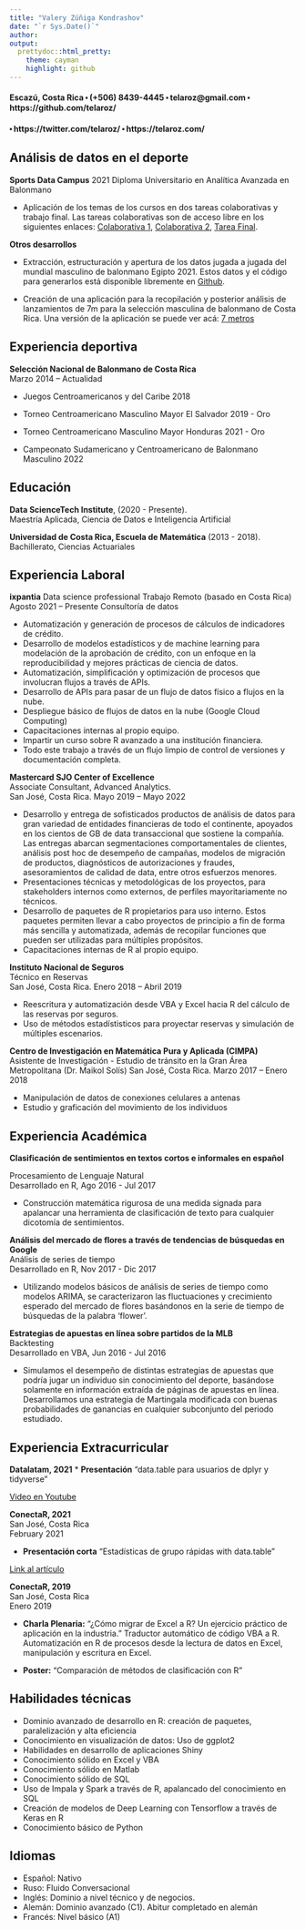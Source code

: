 ```yaml
---
title: "Valery Zúñiga Kondrashov"
date: "`r Sys.Date()`"
author: 
output:
  prettydoc::html_pretty:
    theme: cayman
    highlight: github
---
```


#### Escazú, Costa Rica ⬝ (+506) 8439-4445 ⬝ telaroz@gmail.com ⬝ https://github.com/telaroz/ 
#### ⬝ https://twitter.com/telaroz/ ⬝ https://telaroz.com/

## Análisis de datos en el deporte

**Sports Data Campus** 2021
Diploma Universitario en Analítica Avanzada en Balonmano

* Aplicación de los temas de los cursos en dos tareas colaborativas y trabajo
final. Las tareas colaborativas son de acceso libre en los siguientes enlaces: 
[Colaborativa 1](https://telaroz.github.io/colaborativa1/), 
[Colaborativa 2](https://telaroz.github.io/colaborativa2/),
[Tarea Final](https://telaroz.github.io/tarea_final/).

**Otros desarrollos**

* Extracción, estructuración y apertura de los datos jugada a jugada del mundial
masculino de balonmano Egipto 2021. Estos datos y el código para generarlos está 
disponible libremente en [Github](https://github.com/telaroz/egipto21).

* Creación de una aplicación para la recopilación y posterior análisis de
lanzamientos de 7m para la selección masculina de balonmano de Costa Rica.
Una versión de la aplicación se puede ver acá: 
[7 metros](https://telaroz.shinyapps.io/lanz_7_metros/)

## Experiencia deportiva


**Selección Nacional de Balonmano de Costa Rica**  
Marzo 2014 -- Actualidad

- Juegos Centroamericanos y del Caribe 2018

- Torneo Centroamericano Masculino Mayor El Salvador 2019 - Oro

- Torneo Centroamericano Masculino Mayor Honduras 2021 - Oro

- Campeonato Sudamericano y Centroamericano de Balonmano Masculino 2022 

## Educación

**Data ScienceTech Institute**, (2020 - Presente).    
Maestría Aplicada, Ciencia de Datos e Inteligencia Artificial

**Universidad de Costa Rica, Escuela de Matemática** (2013 - 2018).  
Bachillerato, Ciencias Actuariales


## Experiencia Laboral

**ixpantia** 
Data science professional
Trabajo Remoto (basado en Costa Rica) Agosto 2021 -- Presente
Consultoría de datos 

* Automatización y generación de procesos de cálculos de indicadores de crédito. 
* Desarrollo de modelos estadísticos y de machine learning para modelación de la
aprobación de crédito, con un enfoque en la reproducibilidad y mejores prácticas
de ciencia de datos.
* Automatización, simplificación y optimización de procesos que involucran 
flujos a través de APIs. 
* Desarrollo de APIs para pasar de un flujo de datos físico a flujos en la nube.
* Despliegue básico de flujos de datos en la nube (Google Cloud Computing)
* Capacitaciones internas al propio equipo. 
* Impartir un curso sobre R avanzado a una institución financiera. 
* Todo este trabajo a través de un flujo limpio de control de versiones y 
documentación completa. 

**Mastercard SJO Center of Excellence**  
Associate Consultant, Advanced Analytics.  
San José, Costa Rica. Mayo 2019 -- Mayo 2022

* Desarrollo y entrega de sofisticados productos de análisis de datos para gran 
variedad de entidades financieras de todo el continente, apoyados en los cientos
de GB de data transaccional que sostiene la compañía. Las entregas abarcan 
segmentaciones comportamentales de clientes, análisis post hoc de desempeño de 
campañas, modelos de migración de productos, diagnósticos de autorizaciones y
fraudes, asesoramientos de calidad de data, entre otros esfuerzos menores.
* Presentaciones técnicas y metodológicas de los proyectos, para stakeholders 
internos como externos, de perfiles mayoritariamente no técnicos.
* Desarrollo de paquetes de R propietarios para uso interno. Estos paquetes 
permiten llevar a cabo proyectos de principio a fin de forma más sencilla y 
automatizada, además de recopilar funciones que pueden ser utilizadas para 
múltiples propósitos.
* Capacitaciones internas de R al propio equipo.

**Instituto Nacional de Seguros**  
Técnico en Reservas  
San José, Costa Rica. Enero 2018 – Abril 2019

* Reescritura y automatización desde VBA y Excel hacia R del cálculo de las 
reservas por seguros.
*	Uso de métodos estadístisticos para proyectar reservas y simulación de 
múltiples escenarios.

**Centro de Investigación en Matemática Pura y Aplicada (CIMPA)**  
Asistente de Investigación - Estudio de tránsito en la Gran Área Metropolitana (Dr. Maikol Solís)
San José, Costa Rica. Marzo 2017 – Enero 2018

* Manipulación de datos de conexiones celulares a antenas
*	Estudio y graficación del movimiento de los individuos

## Experiencia Académica

**Clasificación de sentimientos en textos cortos e informales en español**
 
Procesamiento de Lenguaje Natural  
Desarrollado en R, Ago 2016 - Jul 2017

- Construcción matemática rigurosa de una medida signada para apalancar una
herramienta de clasificación de texto para cualquier dicotomía de sentimientos.

**Análisis del mercado de flores a través de tendencias de búsquedas en Google**  
Análisis de series de tiempo  
Desarrollado en R, Nov 2017 - Dic 2017

- Utilizando modelos básicos de análisis de series de tiempo como modelos ARIMA,
se caracterizaron las fluctuaciones y crecimiento esperado del mercado de flores
basándonos en la serie de tiempo de búsquedas de la palabra 'flower'.


**Estrategias de apuestas en línea sobre partidos de la MLB**  
Backtesting  
Desarrollado en VBA, Jun 2016 - Jul 2016


- Simulamos el desempeño de distintas estrategias de apuestas que podría jugar 
un individuo sin conocimiento del deporte, basándose solamente en información 
extraída de páginas de apuestas en línea. Desarrollamos una estrategia de
Martingala modificada con buenas probabilidades de ganancias en cualquier
subconjunto del periodo estudiado.

## Experiencia Extracurricular

**Datalatam, 2021**
* **Presentación** "data.table para usuarios de dplyr y tidyverse"

[Video en Youtube](https://www.youtube.com/watch?v=5AWoIgdHcT0&ab_channel=DataLatam)

**ConectaR, 2021**  
San José, Costa Rica  
February 2021 

* **Presentación corta** "Estadísticas de grupo rápidas with data.table"

[Link al artículo](https://telaroz.github.io/conectaR2021/)

**ConectaR, 2019**  
San José, Costa Rica  
Enero 2019 

* **Charla Plenaria:** "¿Cómo migrar de Excel a R? Un ejercicio práctico de aplicación en la industria."
   Traductor automático de código VBA a R.
   Automatización en R de procesos desde la lectura de datos en Excel, manipulación y escritura en Excel.
  
* **Poster:** "Comparación de métodos de clasificación con R"

## Habilidades técnicas

  - Dominio avanzado de desarrollo en R: creación de paquetes, paralelización y alta eficiencia
  - Conocimiento en visualización de datos: Uso de ggplot2
  - Habilidades en desarrollo de aplicaciones Shiny
  - Conocimiento sólido en Excel y VBA
  - Conocimiento sólido en Matlab
  - Conocimiento sólido de SQL
  - Uso de Impala y Spark a través de R, apalancado del conocimiento en SQL
  - Creación de modelos de Deep Learning con Tensorflow a través de Keras en R
  - Conocimiento básico de Python


## Idiomas

- Español: Nativo
- Ruso: Fluido Conversacional 
- Inglés: Dominio a nivel técnico y de negocios.
- Alemán: Dominio avanzado (C1). Abitur completado en alemán
- Francés: Nivel básico (A1)

